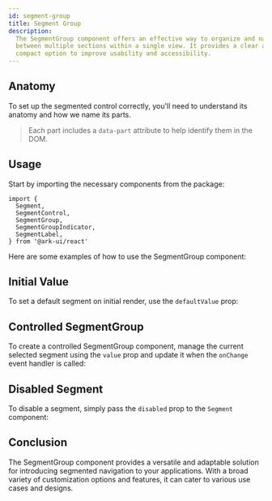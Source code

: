 ```yaml
---
id: segment-group
title: Segment Group
description:
  The SegmentGroup component offers an effective way to organize and navigate
  between multiple sections within a single view. It provides a clear and
  compact option to improve usability and accessibility.
---
```



<ComponentPreview />

## Anatomy

To set up the segmented control correctly, you'll need to understand its anatomy
and how we name its parts.

> Each part includes a `data-part` attribute to help identify them in the DOM.

<Anatomy id="segmented-control" />

## Usage

Start by importing the necessary components from the package:

```tsx
import {
  Segment,
  SegmentControl,
  SegmentGroup,
  SegmentGroupIndicator,
  SegmentLabel,
} from '@ark-ui/react'
```

Here are some examples of how to use the SegmentGroup component:

<Story id="Basic" />

## Initial Value

To set a default segment on initial render, use the `defaultValue` prop:

<Story id="InitialValue" />

## Controlled SegmentGroup

To create a controlled SegmentGroup component, manage the current selected
segment using the `value` prop and update it when the `onChange` event handler
is called:

<Story id="Controlled" />

## Disabled Segment

To disable a segment, simply pass the `disabled` prop to the `Segment`
component:

<Story id="Disabled" />

## Conclusion

The SegmentGroup component provides a versatile and adaptable solution for
introducing segmented navigation to your applications. With a broad variety of
customization options and features, it can cater to various use cases and
designs.

